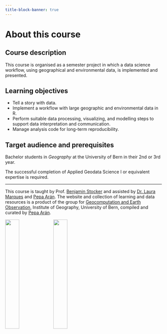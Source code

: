 ```yaml
---
title-block-banner: true
---
```


# About this course {.unnumbered}

## Course description

This course is organised as a semester project in which a data science workflow, using geographical and environmental data, is implemented and presented. 

## Learning objectives

- Tell a story with data.
- Implement a workflow with large geographic and environmental data in R.
- Perform suitable data processing, visualizing, and modelling steps to support data interpretation and communication.
- Manage analysis code for long-term reproducibility.

## Target audience and prerequisites

Bachelor students in *Geography* at the University of Bern in their 2nd or 3rd year. 

The successful completion of Applied Geodata Science I or equivalent expertise is required.


-------
This course is taught by Prof. [Benjamin Stocker](https://geco-group.org/author/benjamin-stocker/) and assisted by [Dr. Laura Marques](https://geco-group.org/author/laura-marques/) and [Pepa Arán](https://geco-group.org/author/pepa-aran/). The website and collection of learning and data resources is a product of the group for [Geocomputation and Earth Observation](https://geco-group.org/), Institute of Geography, University of Bern, compiled and curated by [Pepa Arán](https://geco-group.org/author/pepa-aran/).

![](./images/logo_unibern_squid3.png){width="30%"} ![](./images/geco_logo_fullname.png){width="30%"}